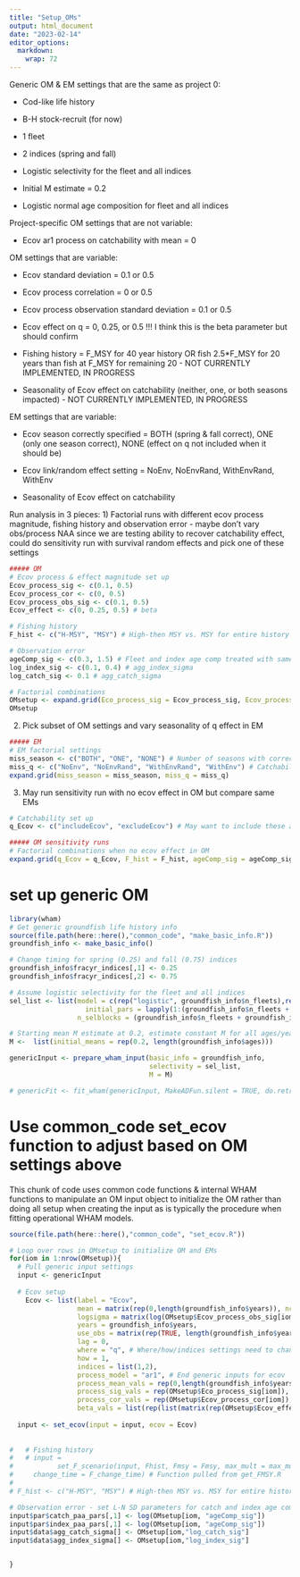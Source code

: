 ```yaml
---
title: "Setup_OMs"
output: html_document
date: "2023-02-14"
editor_options: 
  markdown: 
    wrap: 72
---
```


Generic OM & EM settings that are the same as project 0:

-   Cod-like life history

-   B-H stock-recruit (for now)

-   1 fleet

-   2 indices (spring and fall)

-   Logistic selectivity for the fleet and all indices

-   Initial M estimate = 0.2

-   Logistic normal age composition for fleet and all indices

Project-specific OM settings that are not variable:

-   Ecov ar1 process on catchability with mean = 0

OM settings that are variable:

-   Ecov standard deviation = 0.1 or 0.5

-   Ecov process correlation = 0 or 0.5

-   Ecov process observation standard deviation = 0.1 or 0.5

-   Ecov effect on q = 0, 0.25, or 0.5 !!! I think this is the beta
    parameter but should confirm

-   Fishing history = F_MSY for 40 year history OR fish 2.5\*F_MSY for
    20 years than fish at F_MSY for remaining 20 - NOT CURRENTLY IMPLEMENTED, IN PROGRESS

-   Seasonality of Ecov effect on catchability (neither, one, or both seasons impacted) - NOT CURRENTLY IMPLEMENTED, IN PROGRESS

EM settings that are variable:

-   Ecov season correctly specified = BOTH (spring & fall correct), ONE
    (only one season correct), NONE (effect on q not included when it
    should be)

-   Ecov link/random effect setting = NoEnv, NoEnvRand, WithEnvRand,
    WithEnv

-   Seasonality of Ecov effect on catchability


Run analysis in 3 pieces:
1) Factorial runs with different ecov process magnitude, fishing history and observation error
-   maybe don't vary obs/process NAA since we are testing ability to
    recover catchability effect, could do sensitivity run with survival
    random effects and pick one of these settings
```r
##### OM
# Ecov process & effect magnitude set up
Ecov_process_sig <- c(0.1, 0.5)
Ecov_process_cor <- c(0, 0.5)
Ecov_process_obs_sig <- c(0.1, 0.5)
Ecov_effect <- c(0, 0.25, 0.5) # beta

# Fishing history
F_hist <- c("H-MSY", "MSY") # High-then MSY vs. MSY for entire history

# Observation error
ageComp_sig <- c(0.3, 1.5) # Fleet and index age comp treated with same error
log_index_sig <- c(0.1, 0.4) # agg_index_sigma
log_catch_sig <- 0.1 # agg_catch_sigma

# Factorial combinations
OMsetup <- expand.grid(Eco_process_sig = Ecov_process_sig, Ecov_process_cor = Ecov_process_cor, Ecov_process_obs_sig = Ecov_process_obs_sig, Ecov_effect = Ecov_effect, F_hist = F_hist, ageComp_sig = ageComp_sig, logIndex_sig = logIndex_sig)
OMsetup
```
    
2) Pick subset of OM settings and vary seasonality of q effect in EM
```r
##### EM
# EM factorial settings
miss_season <- c("BOTH", "ONE", "NONE") # Number of seasons with correctly specified effect, assumes 2 survey indices (spring & fall)
miss_q <- c("NoEnv", "NoEnvRand", "WithEnvRand", "WithEnv") # Catchability setup for EM
expand.grid(miss_season = miss_season, miss_q = miss_q)
```

3) May run sensitivity run with no ecov effect in OM but compare same EMs
```r
# Catchability set up
q_Ecov <- c("includeEcov", "excludeEcov") # May want to include these as a sensitivity run to compare what happens if OM has no ecov effect but EM assumes there is one (ecov process setup won't matter since fitting to data without effect specified in model)

##### OM sensitivity runs
# Factorial combinations when no ecov effect in OM
expand.grid(q_Ecov = q_Ecov, F_hist = F_hist, ageComp_sig = ageComp_sig, logIndex_sig = logIndex_sig) # probably do a subset, we have to decide what subset
```





# set up generic OM

```r
library(wham)
# Get generic groundfish life history info
source(file.path(here::here(),"common_code", "make_basic_info.R"))
groundfish_info <- make_basic_info()

# Change timing for spring (0.25) and fall (0.75) indices
groundfish_info$fracyr_indices[,1] <- 0.25
groundfish_info$fracyr_indices[,2] <- 0.75

# Assume logistic selectivity for the fleet and all indices
sel_list <- list(model = c(rep("logistic", groundfish_info$n_fleets),rep("logistic", groundfish_info$n_indices)),
                   initial_pars = lapply(1:(groundfish_info$n_fleets + groundfish_info$n_indices), function(x) c(5,1)),
                 n_selblocks = (groundfish_info$n_fleets + groundfish_info$n_indices))

# Starting mean M estimate at 0.2, estimate constant M for all ages/years
M <-  list(initial_means = rep(0.2, length(groundfish_info$ages)))

genericInput <- prepare_wham_input(basic_info = groundfish_info, 
                                   selectivity = sel_list, 
                                   M = M)

# genericFit <- fit_wham(genericInput, MakeADFun.silent = TRUE, do.retro = FALSE, do.osa = FALSE)

```

# Use common_code set_ecov function to adjust based on OM settings above

This chunk of code uses common code functions & internal WHAM functions
to manipulate an OM input object to initialize the OM rather than doing
all setup when creating the input as is typically the procedure when
fitting operational WHAM models.

```r
source(file.path(here::here(),"common_code", "set_ecov.R"))

# Loop over rows in OMsetup to initialize OM and EMs
for(iom in 1:nrow(OMsetup)){
  # Pull generic input settings
  input <- genericInput
  
  # Ecov setup
    Ecov <- list(label = "Ecov",
                 mean = matrix(rep(0,length(groundfish_info$years)), ncol =1), # Mean = 0
                 logsigma = matrix(log(OMsetup$Ecov_process_obs_sig[iom]), length(groundfish_info$years), ncol=1),
                 years = groundfish_info$years, 
                 use_obs = matrix(rep(TRUE, length(groundfish_info$years)), ncol = 1),
                 lag = 0, 
                 where = "q", # Where/how/indices settings need to change if we do sensitivity runs
                 how = 1,
                 indices = list(1,2),
                 process_model = "ar1", # End generic inputs for ecov
                 process_mean_vals = rep(0,length(groundfish_info$years)), # Mean = 0
                 process_sig_vals = rep(OMsetup$Eco_process_sig[iom]),
                 process_cor_vals = rep(OMsetup$Ecov_process_cor[iom]),
                 beta_vals = list(rep(list(matrix(rep(OMsetup$Ecov_effect[iom], length(groundfish_info$ages)), nrow = 1)), 4))) #!!! Why 4 rows?
    
  input <- set_ecov(input = input, ecov = Ecov)
  
  
#   # Fishing history
#   # input =
#           set_F_scenario(input, Fhist, Fmsy = Fmsy, max_mult = max_mult_Fmsy, min_mult= min_mult_Fmsy,
#     change_time = F_change_time) # Function pulled from get_FMSY.R
#   
# F_hist <- c("H-MSY", "MSY") # High-then MSY vs. MSY for entire history Fmsy is an option

# Observation error - set L-N SD parameters for catch and index age comps
input$par$catch_paa_pars[,1] <- log(OMsetup[iom, "ageComp_sig"])
input$par$index_paa_pars[,1] <- log(OMsetup[iom, "ageComp_sig"])
input$data$agg_catch_sigma[] <- OMsetup[iom,"log_catch_sig"]
input$data$agg_index_sigma[] <- OMsetup[iom,"log_index_sig"]


}




```
